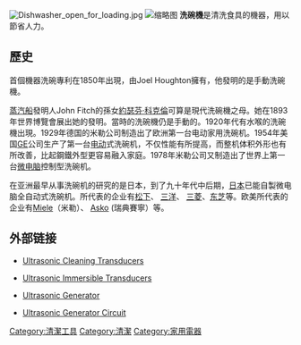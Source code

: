 {{pp-vandalism|expiry=2022-07-07T18:52:00+00:00|small=yes}}
{{unreferenced|time=2019-11-11T10:00:56+00:00}}
[[File:Dishwasher_open_for_loading.jpg|thumb]]
[[File:Uwx1.jpg|缩略图]]
'''洗碗機'''是清洗食具的機器，用以節省人力。

==歷史==
首個機器洗碗專利在1850年出現，由Joel Houghton擁有，他發明的是手動洗碗機。

[[蒸汽船|蒸汽船]]發明人John Fitch的孫女[[約瑟芬·科克倫|約瑟芬·科克倫]]可算是現代洗碗機之母。她在1893年世界博覽會展出她的發明。當時的洗碗機仍是手動的。1920年代有水喉的洗碗機出現。1929年德国的米勒公司制造出了欧洲第一台电动家用洗碗机。1954年美国[[GE|GE]]公司生产了第一台[[电动|电动]]式洗碗机，不仅性能有所提高，而整机体积外形也有所改善，比起鋼鐵外型更容易融入家庭。1978年米勒公司又制造出了世界上第一台[[微电脑|微电脑]]控制型洗碗机。

在亚洲最早从事洗碗机的研究的是日本，到了九十年代中后期，[[日本|日本]]已能自製微电脑全自动式洗碗机。所代表的企业有[[松下|松下]]、 [[三洋|三洋]]、 [[三菱|三菱]]、[[东芝|东芝]]等。欧美所代表的企业有[[Miele|Miele]]（米勒）、 [[Asko|Asko]] (瑞典賽寧）等。

==外部链接==
*{{En icon}} [http://www.ultrasonicleaning.com/product/ultrasonic-cleaning-transducer/   Ultrasonic Cleaning Transducers ] {{Wayback|url=http://www.ultrasonicleaning.com/product/ultrasonic-cleaning-transducer/ |date=20160305071553 }}
*{{En icon}} [http://www.ultrasonicleaning.com/product/submersible-ultrasonic-cleaner/  Ultrasonic Immersible Transducers] {{Wayback|url=http://www.ultrasonicleaning.com/product/submersible-ultrasonic-cleaner/ |date=20160305090525 }}
*{{En icon}} [http://www.ultrasonicleaning.com/product/ultrasonic-digital-generator/  Ultrasonic Generator] {{Wayback|url=http://www.ultrasonicleaning.com/product/ultrasonic-digital-generator/ |date=20150419114342 }}
*{{En icon}} [http://www.ultrasonicleaning.com/product/ultrasonic-generator-circuits/ Ultrasonic Generator Circuit] {{Wayback|url=http://www.ultrasonicleaning.com/product/ultrasonic-generator-circuits/ |date=20160305113244 }}

{{Authority control}}
[[Category:清潔工具|Category:清潔工具]]
[[Category:清潔|Category:清潔]]
[[Category:家用電器|Category:家用電器]]